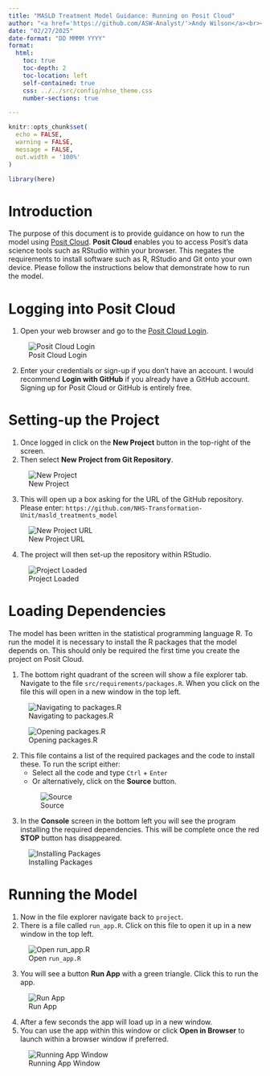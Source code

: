```yaml
---
title: "MASLD Treatment Model Guidance: Running on Posit Cloud"
author: "<a href='https://github.com/ASW-Analyst/'>Andy Wilson</a><br><a href='https://transformationunit.nhs.uk/'>NHS Transformation Unit</a>"
date: "02/27/2025"
date-format: "DD MMMM YYYY"
format:
  html:
    toc: true
    toc-depth: 2
    toc-location: left
    self-contained: true
    css: ../../src/config/nhse_theme.css
    number-sections: true

---
```


```r
knitr::opts_chunk$set(
  echo = FALSE,
  warning = FALSE,
  message = FALSE,
  out.width = '100%'
)

library(here)

```

# Introduction

The purpose of this document is to provide guidance on how to run the model using [Posit Cloud](https://posit.cloud/). **Posit Cloud** enables you to access Posit's data science tools such as RStudio within your browser. This negates the requirements to install software such as R, RStudio and Git onto your own device. Please follow the instructions below that demonstrate how to run the model.

# Logging into Posit Cloud
1. Open your web browser and go to the [Posit Cloud Login](https://login.posit.cloud/login?redirect=%2Foauth%2Fauthorize%3Fredirect_uri%3Dhttps%253A%252F%252Fposit.cloud%252Flogin%26client_id%3Dposit-cloud%26response_type%3Dcode%26show_auth%3D0&product=cloud).

![Posit Cloud Login](images/rpc_login.png)



2. Enter your credentials or sign-up if you don't have an account. I would recommend **Login with GitHub** if you already have a GitHub account. Signing up for Posit Cloud or GitHub is entirely free.

# Setting-up the Project
1. Once logged in click on the **New Project** button in the top-right of the screen.
2. Then select **New Project from Git Repository**.

![New Project](images/rpc_new_project.png)

3. This will open up a box asking for the URL of the GitHub repository. Please enter: `https://github.com/NHS-Transformation-Unit/masld_treatments_model`

![New Project URL](images/rpc_new_project_url.png)

4. The project will then set-up the repository within RStudio.

![Project Loaded](images/rpc_project.png)

# Loading Dependencies
The model has been written in the statistical programming language R. To run the model it is necessary to install the R packages that the model depends on. This should only be required the first time you create the project on Posit Cloud.

1. The bottom right quadrant of the screen will show a file explorer tab. Navigate to the file `src/requirements/packages.R`. When you click on the file this will open in a new window in the top left.

![Navigating to packages.R](images/rpc_file_explorer_packages1.png)

![Opening packages.R](images/rpc_file_explorer_packages2.png)

2. This file contains a list of the required packages and the code to install these. To run the script either:
    - Select all the code and type `Ctrl` + `Enter`
    - Or alternatively, click on the **Source** button.
    
    ![Source](images/rpc_source_button.png)
    
3. In the **Console** screen in the bottom left you will see the program installing the required dependencies. This will be complete once the red **STOP** button has disappeared.

![Installing Packages](images/rpc_packages_loading.png)

# Running the Model
1. Now in the file explorer navigate back to `project`.
2. There is a file called `run_app.R`. Click on this file to open it up in a new window in the top left.

![Open `run_app.R`](images/rpc_open_run_app.png)

3. You will see a button **Run App** with a green triangle. Click this to run the app.

![Run App](images/rpc_run_app.png)

4. After a few seconds the app will load up in a new window.
5. You can use the app within this window or click **Open in Browser** to launch within a browser window if preferred.

![Running App Window](images/rpc_app.png)

